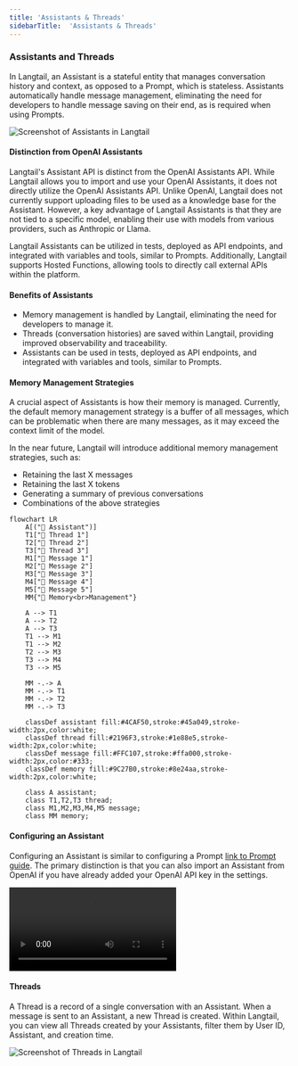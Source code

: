 ```yaml
---
title: 'Assistants & Threads'
sidebarTitle:  'Assistants & Threads'
---
```

### Assistants and Threads

In Langtail, an Assistant is a stateful entity that manages conversation history and context, as opposed to a Prompt, which is stateless. Assistants automatically handle message management, eliminating the need for developers to handle message saving on their end, as is required when using Prompts.

![Screenshot of Assistants in Langtail ](/images/playground/assistants/assistants.png)

#### Distinction from OpenAI Assistants

Langtail's Assistant API is distinct from the OpenAI Assistants API. While Langtail allows you to import and use your OpenAI Assistants, it does not directly utilize the OpenAI Assistants API. Unlike OpenAI, Langtail does not currently support uploading files to be used as a knowledge base for the Assistant. However, a key advantage of Langtail Assistants is that they are not tied to a specific model, enabling their use with models from various providers, such as Anthropic or Llama.

<Note>
Langtail Assistants can be utilized in tests, deployed as API endpoints, and integrated with variables and tools, similar to Prompts. Additionally, Langtail supports Hosted Functions, allowing tools to directly call external APIs within the platform.
</Note>

#### Benefits of Assistants

- Memory management is handled by Langtail, eliminating the need for developers to manage it.
- Threads (conversation histories) are saved within Langtail, providing improved observability and traceability.
- Assistants can be used in tests, deployed as API endpoints, and integrated with variables and tools, similar to Prompts.

#### Memory Management Strategies

A crucial aspect of Assistants is how their memory is managed. Currently, the default memory management strategy is a buffer of all messages, which can be problematic when there are many messages, as it may exceed the context limit of the model.

In the near future, Langtail will introduce additional memory management strategies, such as:

- Retaining the last X messages
- Retaining the last X tokens
- Generating a summary of previous conversations
- Combinations of the above strategies

```mermaid
flowchart LR
    A[("🤖 Assistant")]
    T1["🧵 Thread 1"]
    T2["🧵 Thread 2"]
    T3["🧵 Thread 3"]
    M1["💬 Message 1"]
    M2["💬 Message 2"]
    M3["💬 Message 3"]
    M4["💬 Message 4"]
    M5["💬 Message 5"]
    MM{"🧠 Memory<br>Management"}

    A --> T1
    A --> T2
    A --> T3
    T1 --> M1
    T1 --> M2
    T2 --> M3
    T3 --> M4
    T3 --> M5
    
    MM -.-> A
    MM -.-> T1
    MM -.-> T2
    MM -.-> T3
    
    classDef assistant fill:#4CAF50,stroke:#45a049,stroke-width:2px,color:white;
    classDef thread fill:#2196F3,stroke:#1e88e5,stroke-width:2px,color:white;
    classDef message fill:#FFC107,stroke:#ffa000,stroke-width:2px,color:#333;
    classDef memory fill:#9C27B0,stroke:#8e24aa,stroke-width:2px,color:white;

    class A assistant;
    class T1,T2,T3 thread;
    class M1,M2,M3,M4,M5 message;
    class MM memory;
```

#### Configuring an Assistant

Configuring an Assistant is similar to configuring a Prompt [link to Prompt guide](/introduction/getting-started). The primary distinction is that you can also import an Assistant from OpenAI if you have already added your OpenAI API key in the settings.

<video
      controls
      className="w-full aspect-video"
      src="/images/playground/assistants/assistants.mp4"
    ></video>

#### Threads

A Thread is a record of a single conversation with an Assistant. When a message is sent to an Assistant, a new Thread is created. Within Langtail, you can view all Threads created by your Assistants, filter them by User ID, Assistant, and creation time.

![Screenshot of Threads in Langtail ](/images/playground/assistants/threads.png)